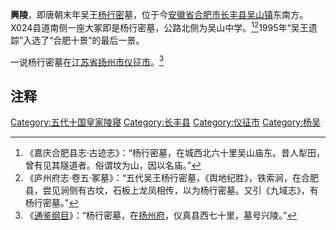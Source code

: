 '''興陵'''，即唐朝末年吴王[[杨行密|杨行密]]墓，位于今[[安徽省|安徽省]][[合肥市|合肥市]][[长丰县|长丰县]][[吴山镇_(长丰县)|吴山镇]]东南方。X024县道南侧一座大冢即是杨行密墓，公路北侧为吴山中学。<ref>《嘉庆合肥县志·古迹志》：“杨行密墓，在城西北六十里吴山庙东。昔人犁田，曾有见其隧道者。俗谓坟为山，因以名庙。”</ref><ref>《庐州府志·卷五·冢墓》：“五代吴王杨行密墓，《舆地纪胜》，铁索涧，在合肥县，尝见涧侧有古坟，石板上龙凤相传，以为杨行密墓。又引《九域志》，有杨行密墓。”</ref>1995年“吴王遗踪”入选了“合肥十景”的最后一景。

一说杨行密墓在[[江苏省|江苏省]][[扬州市|扬州市]][[仪征市|仪征市]]。<ref>《[[通鉴纲目|通鉴纲目]]》：“杨行密墓，在[[扬州府|扬州府]]，仪真县西七十里，墓号兴陵。”</ref>

== 注释 ==
{{reflist}}

[[Category:五代十国皇家陵寝|Category:五代十国皇家陵寝]]
[[Category:长丰县|Category:长丰县]]
[[Category:仪征市|Category:仪征市]]
[[Category:杨吴|Category:杨吴]]